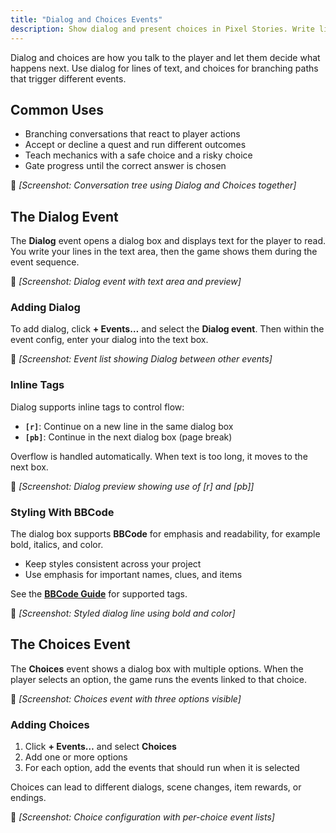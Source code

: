 ```yaml
---
title: "Dialog and Choices Events"
description: Show dialog and present choices in Pixel Stories. Write lines, style them with BBCode, add paging tags, and run events based on the player’s selection.
---
```


Dialog and choices are how you talk to the player and let them decide what happens next. Use dialog for lines of text, and choices for branching paths that trigger different events.

## Common Uses

- Branching conversations that react to player actions
- Accept or decline a quest and run different outcomes
- Teach mechanics with a safe choice and a risky choice
- Gate progress until the correct answer is chosen

📸 _\[Screenshot: Conversation tree using Dialog and Choices together]_

## The Dialog Event

The **Dialog** event opens a dialog box and displays text for the player to read. You write your lines in the text area, then the game shows them during the event sequence.

📸 _\[Screenshot: Dialog event with text area and preview]_

### Adding Dialog

To add dialog, click **+ Events…** and select the **Dialog event**. Then within the event config, enter your dialog into the text box.

📸 _\[Screenshot: Event list showing Dialog between other events]_

### Inline Tags

Dialog supports inline tags to control flow:

- **`[r]`**: Continue on a new line in the same dialog box
- **`[pb]`**: Continue in the next dialog box (page break)

Overflow is handled automatically. When text is too long, it moves to the next box.

📸 _\[Screenshot: Dialog preview showing use of \[r] and \[pb]]_

### Styling With BBCode

The dialog box supports **BBCode** for emphasis and readability, for example bold, italics, and color.

- Keep styles consistent across your project
- Use emphasis for important names, clues, and items

See the **[BBCode Guide](https://www.bbcode.org/reference.php)** for supported tags.

📸 _\[Screenshot: Styled dialog line using bold and color]_

## The Choices Event

The **Choices** event shows a dialog box with multiple options. When the player selects an option, the game runs the events linked to that choice.

📸 _\[Screenshot: Choices event with three options visible]_

### Adding Choices

1. Click **+ Events…** and select **Choices**
2. Add one or more options
3. For each option, add the events that should run when it is selected

Choices can lead to different dialogs, scene changes, item rewards, or endings.

📸 _\[Screenshot: Choice configuration with per-choice event lists]_
